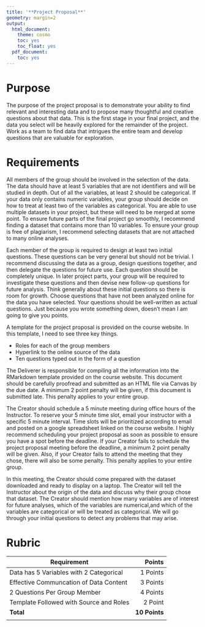 ```yaml
---
title: '**Project Proposal**'
geometry: margin=2
output:
  html_document:
    theme: cosmo
    toc: yes
    toc_float: yes
  pdf_document:
    toc: yes
---
```


<style type="text/css">
.main-container {
  max-width: 300px;
  margin-left: auto;
  margin-right: auto;
}
</style>

# **Purpose**

The purpose of the project proposal is to demonstrate your ability to find relevant and interesting data and to propose many thoughtful and creative questions about that data. This is the first stage in your final project, and the data you select will be heavily explored for the remainder of the project. Work as a team to find data that intrigues the entire team and develop questions that are valuable for exploration.

# **Requirements**
All members of the group should be involved in the selection of the data. The data should have at least 5 variables that are not identifiers and will be studied in depth. Out of all the variables, at least 2 should be categorical. If your data only contains numeric variables, your group should decide on how to treat at least two of the variables as categorical. You are able to use multiple datasets in your project, but these will need to be merged at some point. To ensure future parts of the final project go smoothly, I recommend finding a dataset that contains more than 10 variables. To ensure your group is free of plagiarism, I recommend selecting datasets that are not attached to many online analyses. 

Each member of the group is required to design at least two initial questions. These questions can be very general but should not be trivial. I recommend discussing the data as a group, design questions together, and then delegate the questions for future use. Each question should be completely unique. In later project parts, your group will be required to investigate these questions and then devise new follow-up questions for future analysis. Think generally about these initial questions so there is room for growth. Choose questions that have not been analyzed online for the data you have selected. Your questions should be well-written as actual questions.  Just because you wrote something down, doesn't mean I am going to give you points.

A template for the project proposal is provided on the course website. In this template, I need to see three key things.

- Roles for each of the group members
- Hyperlink to the online source of the data
- Ten questions typed out in the form of a question

The Deliverer is responsible for compiling all the information into the RMarkdown template provided on the course website. This document should be carefully proofread and submitted as an HTML file via Canvas by the due date. A minimum 2 point penalty will be given, if this document is submitted late. This penalty applies to your entire group.

The Creator should schedule a 5 minute meeting during office hours of the Instructor. To reserve your 5 minute time slot, email your instructor with a specific 5 minute interval. Time slots will be prioritized according to email and posted on a google spreadsheet linked on the course website. I highly recommend scheduling your project proposal as soon as possible to ensure you have a spot before the deadline. If your Creator fails to schedule the project proposal meeting before the deadline, a minimum 2 point penalty will be given. Also, if your Creator fails to attend the meeting that they chose, there will also be some penalty. This penalty applies to your entire group. 

In this meeting, the Creator should come prepared with the dataset downloaded and ready to display on a laptop. The Creator will tell the Instructor about the origin of the data and discuss why their group chose that dataset. The Creator should mention how many variables are of interest for future analyses, which of the variables are numerical,and which of the variables are categorical or will be treated as categorical. We will go through your initial questions to detect any problems that may arise.

# **Rubric**

|Requirement|Points|
|-------|------:|
|Data has 5 Variables with 2 Categorical|1 Points|
|Effective Communcation of Data Content|3 Points|
|2 Questions Per Group Member|4 Points|
|Template Followed with Source and Roles|2 Point|
|**Total**|**10 Points**|
|||
